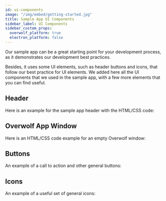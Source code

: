 ```yaml
---
id: ui-components
image: "/img/embed/getting-started.jpg"
title: Sample App UI Components
sidebar_label: UI Components
sidebar_custom_props:
  overwolf_platform: true
  electron_platform: false
---
```



Our sample app can be a great starting point for your development process, as it demonstrates our development best practices. 

Besides, it uses some UI elements, such as header buttons and icons, that follow our best practice for UI elements.
We added here all the UI components that we used in the sample app, with a few more elements that you can find useful. 

## Header

Here is an example for the sample app header with the HTML/CSS code:

<CodePen codePenId="zLBMob" height="265" theme="light"/>

<!--
<p class="codepen" data-height="265" data-theme-id="light" data-default-tab="result" data-user="OverwolfDevs" data-slug-hash="zLBMob" style=
{{
  height: "265px",
  boxSizing: "border-box",
  display: "flex",
  alignItems: "center",
  justifyContent: "center",
  border: "2px solid",
  margin: "1em 0",
  padding: "1em"
}} data-pen-title="Overwolf Header Buttons">
  <span>See the Pen <a href="https://codepen.io/OverwolfDevs/pen/zLBMob">
  Overwolf Header Buttons</a> by Overwolf Developers (<a href="https://codepen.io/OverwolfDevs">@OverwolfDevs</a>)
  on <a href="https://codepen.io">CodePen</a>.</span>
</p>
-->

## Overwolf App Window

Here is an HTML/CSS code example for an empty Overwolf window:

<CodePen codePenId="dyoOLXW" height="265" theme="light"/>

<!--
<p class="codepen" data-height="265" data-theme-id="light" data-default-tab="result" data-user="OverwolfDevs" data-slug-hash="dyoOLXW" style={{
  height: "265px",
  boxSizing: "border-box",
  display: "flex",
  alignItems: "center",
  justifyContent: "center",
  border: "2px solid",
  margin: "1em 0",
  padding: "1em"
}} data-pen-title="Window UI">
  <span>See the Pen <a href="https://codepen.io/OverwolfDevs/pen/dyoOLXW">
  Window UI</a> by Overwolf Developers (<a href="https://codepen.io/OverwolfDevs">@OverwolfDevs</a>)
  on <a href="https://codepen.io">CodePen</a>.</span>
</p>
-->

## Buttons

An example of a call to action and other general buttons:

<CodePen codePenId="wvaoZWE" height="265" theme="light"/>

<!--
<p class="codepen" data-height="265" data-theme-id="light" data-default-tab="result" data-user="OverwolfDevs" data-slug-hash="wvaoZWE" style={{
  height: "265px",
  boxSizing: "border-box",
  display: "flex",
  alignItems: "center",
  justifyContent: "center",
  border: "2px solid",
  margin: "1em 0",
  padding: "1em"
}} data-pen-title="Buttons">
  <span>See the Pen <a href="https://codepen.io/OverwolfDevs/pen/wvaoZWE">
  Buttons</a> by Overwolf Developers (<a href="https://codepen.io/OverwolfDevs">@OverwolfDevs</a>)
  on <a href="https://codepen.io">CodePen</a>.</span>
</p>
-->

## Icons

An example of a useful set of general icons:

<CodePen codePenId="GRJNLqQ" height="265" theme="light"/>

<!--
<p class="codepen" data-height="265" data-theme-id="light" data-default-tab="result" data-user="OverwolfDevs" data-slug-hash="GRJNLqQ" style={{
  height: "265px",
  boxSizing: "border-box",
  display: "flex",
  alignItems: "center",
  justifyContent: "center",
  border: "2px solid",
  margin: "1em 0",
  padding: "1em"
}} data-pen-title="Overwolf Icons">
  <span>See the Pen <a href="https://codepen.io/OverwolfDevs/pen/GRJNLqQ">
  Overwolf Icons</a> by Overwolf Developers (<a href="https://codepen.io/OverwolfDevs">@OverwolfDevs</a>)
  on <a href="https://codepen.io">CodePen</a>.</span>
</p>
-->

<!-- <script async src="https://static.codepen.io/assets/embed/ei.js"></script> -->
